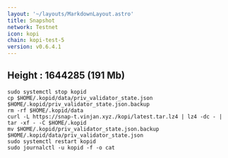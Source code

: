 ```yaml
---
layout: '~/layouts/MarkdownLayout.astro'
title: Snapshot
network: Testnet
icon: kopi
chain: kopi-test-5
version: v0.6.4.1
---
```

Height : 1644285 (191 Mb)
---
```
sudo systemctl stop kopid
cp $HOME/.kopid/data/priv_validator_state.json $HOME/.kopid/priv_validator_state.json.backup
rm -rf $HOME/.kopid/data
curl -L https://snap-t.vinjan.xyz./kopi/latest.tar.lz4 | lz4 -dc - | tar -xf - -C $HOME/.kopid
mv $HOME/.kopid/priv_validator_state.json.backup $HOME/.kopid/data/priv_validator_state.json
sudo systemctl restart kopid
sudo journalctl -u kopid -f -o cat
```
